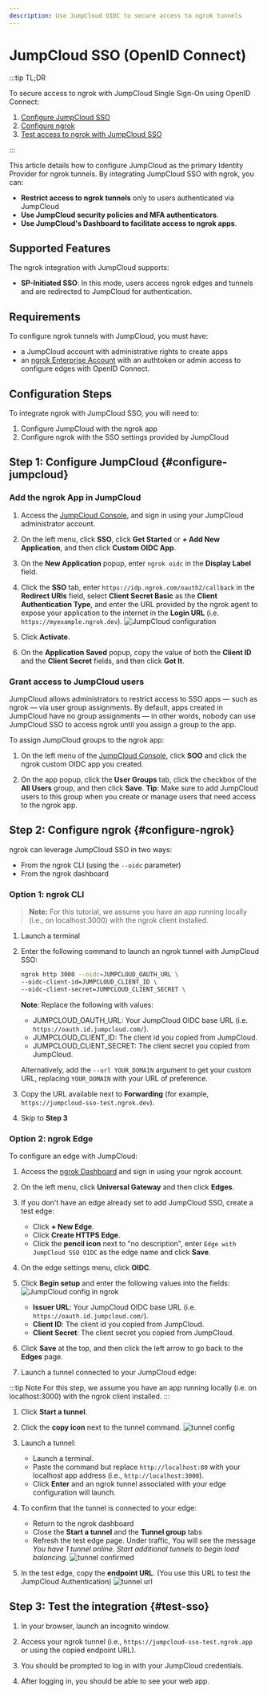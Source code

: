 ```yaml
---
description: Use JumpCloud OIDC to secure access to ngrok tunnels
---
```


# JumpCloud SSO (OpenID Connect)

:::tip TL;DR

To secure access to ngrok with JumpCloud Single Sign-On using OpenID Connect:

1. [Configure JumpCloud SSO](#configure-jumpcloud)
1. [Configure ngrok](#configure-ngrok)
1. [Test access to ngrok with JumpCloud SSO](#test-sso)

:::

This article details how to configure JumpCloud as the primary Identity Provider for ngrok tunnels.
By integrating JumpCloud SSO with ngrok, you can:

- **Restrict access to ngrok tunnels** only to users authenticated via JumpCloud
- **Use JumpCloud security policies and MFA authenticators**.
- **Use JumpCloud's Dashboard to facilitate access to ngrok apps**.

## Supported Features

The ngrok integration with JumpCloud supports:

- **SP-Initiated SSO**: In this mode, users access ngrok edges and tunnels and are redirected to JumpCloud for authentication.

## Requirements

To configure ngrok tunnels with JumpCloud, you must have:

- a JumpCloud account with administrative rights to create apps
- an [ngrok Enterprise Account](https://ngrok.com/pricing) with an authtoken or admin access to configure edges with OpenID Connect.

## Configuration Steps

To integrate ngrok with JumpCloud SSO, you will need to:

1. Configure JumpCloud with the ngrok app
1. Configure ngrok with the SSO settings provided by JumpCloud

## **Step 1**: Configure JumpCloud {#configure-jumpcloud}

### Add the ngrok App in JumpCloud

1. Access the [JumpCloud Console](https://console.jumpcloud.com/), and sign in using your JumpCloud administrator account.

1. On the left menu, click **SSO**, click **Get Started** or **+ Add New Application**, and then click **Custom OIDC App**.

1. On the **New Application** popup, enter `ngrok oidc` in the **Display Label** field.

1. Click the **SSO** tab, enter `https://idp.ngrok.com/oauth2/callback` in the **Redirect URIs** field, select **Client Secret Basic** as the **Client Authentication Type**, and enter the URL provided by the ngrok agent to expose your application to the internet in the **Login URL** (i.e. `https://myexample.ngrok.dev`).
   ![JumpCloud configuration](img/ngrok_url_configuration_jumpcloud.png)

1. Click **Activate**.
1. On the **Application Saved** popup, copy the value of both the **Client ID** and the **Client Secret** fields, and then click **Got It**.

### Grant access to JumpCloud users

JumpCloud allows administrators to restrict access to SSO apps — such as ngrok — via user group assignments. By default, apps created in JumpCloud have no group assignments — in other words, nobody can use JumpCloud SSO to access ngrok until you assign a group to the app.

To assign JumpCloud groups to the ngrok app:

1. On the left menu of the [JumpCloud Console](https://console.jumpcloud.com/), click **SOO** and click the ngrok custom OIDC app you created.

1. On the app popup, click the **User Groups** tab, click the checkbox of the **All Users** group, and then click **Save**.
   **Tip**: Make sure to add JumpCloud users to this group when you create or manage users that need access to the ngrok app.

## **Step 2**: Configure ngrok {#configure-ngrok}

ngrok can leverage JumpCloud SSO in two ways:

- From the ngrok CLI (using the `--oidc` parameter)
- From the ngrok dashboard

### **Option 1**: ngrok CLI

> **Note:** For this tutorial, we assume you have an app running locally (i.e., on localhost:3000) with the ngrok client installed.

1. Launch a terminal

1. Enter the following command to launch an ngrok tunnel with JumpCloud SSO:

   ```bash
   ngrok http 3000 --oidc=JUMPCLOUD_OAUTH_URL \
   --oidc-client-id=JUMPCLOUD_CLIENT_ID \
   --oidc-client-secret=JUMPCLOUD_CLIENT_SECRET \
   ```

   **Note**: Replace the following with values:

   - JUMPCLOUD_OAUTH_URL: Your JumpCloud OIDC base URL (i.e. `https://oauth.id.jumpcloud.com/`).
   - JUMPCLOUD_CLIENT_ID: The client id you copied from JumpCloud.
   - JUMPCLOUD_CLIENT_SECRET: The client secret you copied from JumpCloud.

   Alternatively, add the `--url YOUR_DOMAIN` argument to get your custom URL, replacing `YOUR_DOMAIN` with your URL of preference.

1. Copy the URL available next to **Forwarding** (for example, `https://jumpcloud-sso-test.ngrok.dev`).

1. Skip to **Step 3**

### **Option 2**: ngrok Edge

To configure an edge with JumpCloud:

1. Access the [ngrok Dashboard](https://dashboard.ngrok.com/) and sign in using your ngrok account.

1. On the left menu, click **Universal Gateway** and then click **Edges**.

1. If you don't have an edge already set to add JumpCloud SSO, create a test edge:

   - Click **+ New Edge**.
   - Click **Create HTTPS Edge**.
   - Click the **pencil icon** next to "no description", enter `Edge with JumpCloud SSO OIDC` as the edge name and click **Save**.

1. On the edge settings menu, click **OIDC**.

1. Click **Begin setup** and enter the following values into the fields:
   ![JumpCloud config in ngrok](img/jumpcloud-1.png)

   - **Issuer URL**: Your JumpCloud OIDC base URL (i.e. `https://oauth.id.jumpcloud.com/`).
   - **Client ID**: The client id you copied from JumpCloud.
   - **Client Secret**: The client secret you copied from JumpCloud.

1. Click **Save** at the top, and then click the left arrow to go back to the **Edges** page.

1. Launch a tunnel connected to your JumpCloud edge:

:::tip Note
For this step, we assume you have an app running locally (i.e. on localhost:3000) with the ngrok client installed.
:::

1.  Click **Start a tunnel**.

1.  Click the **copy icon** next to the tunnel command.
    ![tunnel config](img/jumpcloud-2.png)

1.  Launch a tunnel:

    - Launch a terminal.
    - Paste the command but replace `http://localhost:80` with your localhost app address (i.e., `http://localhost:3000`).
    - Click **Enter** and an ngrok tunnel associated with your edge configuration will launch.

1.  To confirm that the tunnel is connected to your edge:

    - Return to the ngrok dashboard
    - Close the **Start a tunnel** and the **Tunnel group** tabs
    - Refresh the test edge page. Under traffic, You will see the message _You have 1 tunnel online. Start additional tunnels to begin load balancing._
      ![tunnel confirmed](img/jumpcloud-3.png)

1.  In the test edge, copy the **endpoint URL**. (You use this URL to test the JumpCloud Authentication)
    ![tunnel url](img/jumpcloud-4.png)

## Step 3: Test the integration {#test-sso}

1. In your browser, launch an incognito window.

1. Access your ngrok tunnel (i.e., `https://jumpcloud-sso-test.ngrok.app` or using the copied endpoint URL).

1. You should be prompted to log in with your JumpCloud credentials.

1. After logging in, you should be able to see your web app.
